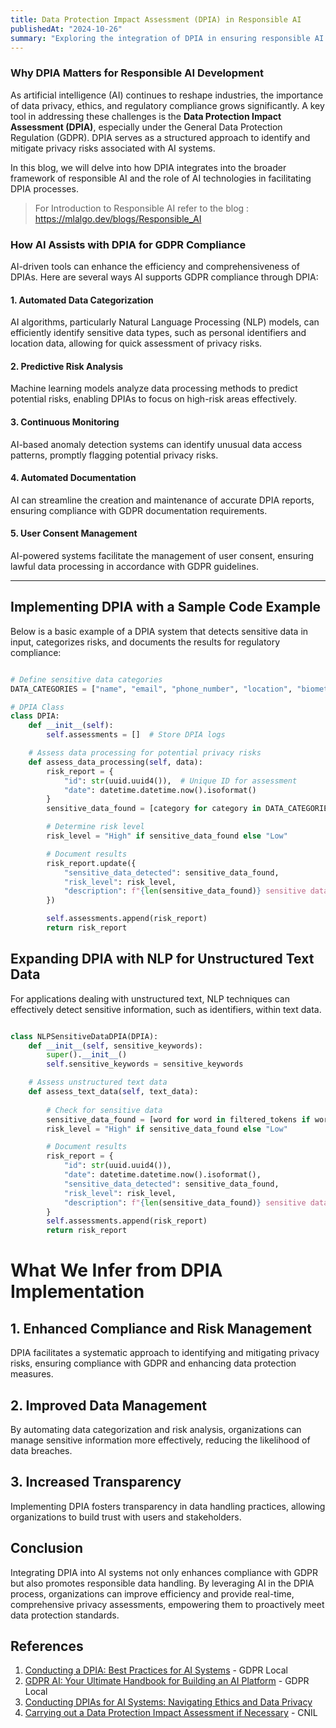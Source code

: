 ```yaml
---
title: Data Protection Impact Assessment (DPIA) in Responsible AI
publishedAt: "2024-10-26"
summary: "Exploring the integration of DPIA in ensuring responsible AI development and compliance with data protection regulations."
---
```


### Why DPIA Matters for Responsible AI Development

As artificial intelligence (AI) continues to reshape industries, the importance of data privacy, ethics, and regulatory compliance grows significantly. A key tool in addressing these challenges is the **Data Protection Impact Assessment (DPIA)**, especially under the General Data Protection Regulation (GDPR). DPIA serves as a structured approach to identify and mitigate privacy risks associated with AI systems.

In this blog, we will delve into how DPIA integrates into the broader framework of responsible AI and the role of AI technologies in facilitating DPIA processes.

> For Introduction to Responsible AI refer to the blog : https://mlalgo.dev/blogs/Responsible_AI

### How AI Assists with DPIA for GDPR Compliance

AI-driven tools can enhance the efficiency and comprehensiveness of DPIAs. Here are several ways AI supports GDPR compliance through DPIA:

#### 1. Automated Data Categorization
AI algorithms, particularly Natural Language Processing (NLP) models, can efficiently identify sensitive data types, such as personal identifiers and location data, allowing for quick assessment of privacy risks.

#### 2. Predictive Risk Analysis
Machine learning models analyze data processing methods to predict potential risks, enabling DPIAs to focus on high-risk areas effectively.

#### 3. Continuous Monitoring
AI-based anomaly detection systems can identify unusual data access patterns, promptly flagging potential privacy risks.

#### 4. Automated Documentation
AI can streamline the creation and maintenance of accurate DPIA reports, ensuring compliance with GDPR documentation requirements.

#### 5. User Consent Management
AI-powered systems facilitate the management of user consent, ensuring lawful data processing in accordance with GDPR guidelines.

---

## Implementing DPIA with a Sample Code Example

Below is a basic example of a DPIA system that detects sensitive data in input, categorizes risks, and documents the results for regulatory compliance:

```python

# Define sensitive data categories
DATA_CATEGORIES = ["name", "email", "phone_number", "location", "biometric_data"]

# DPIA Class
class DPIA:
    def __init__(self):
        self.assessments = []  # Store DPIA logs

    # Assess data processing for potential privacy risks
    def assess_data_processing(self, data):
        risk_report = {
            "id": str(uuid.uuid4()),  # Unique ID for assessment
            "date": datetime.datetime.now().isoformat()
        }
        sensitive_data_found = [category for category in DATA_CATEGORIES if category in data]

        # Determine risk level
        risk_level = "High" if sensitive_data_found else "Low"

        # Document results
        risk_report.update({
            "sensitive_data_detected": sensitive_data_found,
            "risk_level": risk_level,
            "description": f"{len(sensitive_data_found)} sensitive data categories detected."
        })

        self.assessments.append(risk_report)
        return risk_report

```
## Expanding DPIA with NLP for Unstructured Text Data

For applications dealing with unstructured text, NLP techniques can effectively detect sensitive information, such as identifiers, within text data.

```python

class NLPSensitiveDataDPIA(DPIA):
    def __init__(self, sensitive_keywords):
        super().__init__()
        self.sensitive_keywords = sensitive_keywords

    # Assess unstructured text data
    def assess_text_data(self, text_data):
        
        # Check for sensitive data
        sensitive_data_found = [word for word in filtered_tokens if word.lower() in self.sensitive_keywords]
        risk_level = "High" if sensitive_data_found else "Low"

        # Document results
        risk_report = {
            "id": str(uuid.uuid4()),
            "date": datetime.datetime.now().isoformat(),
            "sensitive_data_detected": sensitive_data_found,
            "risk_level": risk_level,
            "description": f"{len(sensitive_data_found)} sensitive data items detected in text."
        }
        self.assessments.append(risk_report)
        return risk_report
```
# What We Infer from DPIA Implementation

## 1. Enhanced Compliance and Risk Management
DPIA facilitates a systematic approach to identifying and mitigating privacy risks, ensuring compliance with GDPR and enhancing data protection measures.

## 2. Improved Data Management
By automating data categorization and risk analysis, organizations can manage sensitive information more effectively, reducing the likelihood of data breaches.

## 3. Increased Transparency
Implementing DPIA fosters transparency in data handling practices, allowing organizations to build trust with users and stakeholders.

## Conclusion
Integrating DPIA into AI systems not only enhances compliance with GDPR but also promotes responsible data handling. By leveraging AI in the DPIA process, organizations can improve efficiency and provide real-time, comprehensive privacy assessments, empowering them to proactively meet data protection standards.

## References

1. [Conducting a DPIA: Best Practices for AI Systems](https://gdpr.local/1) - GDPR Local
2. [GDPR AI: Your Ultimate Handbook for Building an AI Platform](https://gdpr.local/2) - GDPR Local
3. [Conducting DPIAs for AI Systems: Navigating Ethics and Data Privacy](https://example.com/3)
4. [Carrying out a Data Protection Impact Assessment if Necessary](https://cnil.fr) - CNIL
